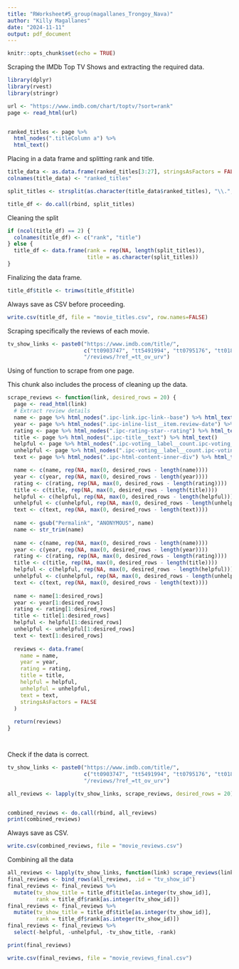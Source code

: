 ```yaml
---
title: "RWorksheet#5_group(magallanes_Trongoy_Nava)"
author: "Killy Magallanes"
date: "2024-11-11"
output: pdf_document
---
```


```r
knitr::opts_chunk$set(echo = TRUE)
```


Scraping the IMDb Top TV Shows and extracting the required data.


```r
library(dplyr)
library(rvest)
library(stringr)

url <- "https://www.imdb.com/chart/toptv/?sort=rank"
page <- read_html(url)


ranked_titles <- page %>%
  html_nodes(".titleColumn a") %>%
  html_text()
```

Placing in a data frame and splitting rank and title.

```r
title_data <- as.data.frame(ranked_titles[3:27], stringsAsFactors = FALSE)
colnames(title_data) <- "ranked_titles"
```

```r

split_titles <- strsplit(as.character(title_data$ranked_titles), "\\.", fixed = FALSE)
```

```r
title_df <- do.call(rbind, split_titles)
```


Cleaning the split


```r
if (ncol(title_df) == 2) {
  colnames(title_df) <- c("rank", "title")
} else {
  title_df <- data.frame(rank = rep(NA, length(split_titles)), 
                         title = as.character(split_titles))
}
```


Finalizing the data frame.


```r
title_df$title <- trimws(title_df$title)
```

Always save as CSV before proceeding. 


```r
write.csv(title_df, file = "movie_titles.csv", row.names=FALSE)
```


Scraping specifically the reviews of each movie.


```r

tv_show_links <- paste0("https://www.imdb.com/title/", 
                        c("tt0903747", "tt5491994", "tt0795176", "tt0185906", "tt7366338"), 
                        "/reviews/?ref_=tt_ov_urv")
```

Using of function to scrape from one page.

This chunk also includes the process of cleaning up the data.


```r

scrape_reviews <- function(link, desired_rows = 20) {
  page <- read_html(link)
  # Extract review details
  name <- page %>% html_nodes(".ipc-link.ipc-link--base") %>% html_text()
  year <- page %>% html_nodes(".ipc-inline-list__item.review-date") %>% html_text()
  rating <- page %>% html_nodes(".ipc-rating-star--rating") %>% html_text()
  title <- page %>% html_nodes(".ipc-title__text") %>% html_text()
  helpful <- page %>% html_nodes(".ipc-voting__label__count.ipc-voting__label__count--up") %>% html_text()
  unhelpful <- page %>% html_nodes(".ipc-voting__label__count.ipc-voting__label__count--down") %>% html_text()
  text <- page %>% html_nodes(".ipc-html-content-inner-div") %>% html_text()

  name <- c(name, rep(NA, max(0, desired_rows - length(name))))
  year <- c(year, rep(NA, max(0, desired_rows - length(year))))
  rating <- c(rating, rep(NA, max(0, desired_rows - length(rating))))
  title <- c(title, rep(NA, max(0, desired_rows - length(title))))
  helpful <- c(helpful, rep(NA, max(0, desired_rows - length(helpful))))
  unhelpful <- c(unhelpful, rep(NA, max(0, desired_rows - length(unhelpful))))
  text <- c(text, rep(NA, max(0, desired_rows - length(text))))
  
  name <- gsub("Permalink", "ANONYMOUS", name)
  name <- str_trim(name) 
  
  name <- c(name, rep(NA, max(0, desired_rows - length(name))))
  year <- c(year, rep(NA, max(0, desired_rows - length(year))))
  rating <- c(rating, rep(NA, max(0, desired_rows - length(rating))))
  title <- c(title, rep(NA, max(0, desired_rows - length(title))))
  helpful <- c(helpful, rep(NA, max(0, desired_rows - length(helpful))))
  unhelpful <- c(unhelpful, rep(NA, max(0, desired_rows - length(unhelpful))))
  text <- c(text, rep(NA, max(0, desired_rows - length(text))))
  
  name <- name[1:desired_rows]
  year <- year[1:desired_rows]
  rating <- rating[1:desired_rows]
  title <- title[1:desired_rows]
  helpful <- helpful[1:desired_rows]
  unhelpful <- unhelpful[1:desired_rows]
  text <- text[1:desired_rows]
  
  reviews <- data.frame(
    name = name,
    year = year,
    rating = rating,
    title = title,
    helpful = helpful,
    unhelpful = unhelpful,
    text = text,
    stringsAsFactors = FALSE
  )
  
  return(reviews)
}




```

Check if the data is correct.

```r
tv_show_links <- paste0("https://www.imdb.com/title/", 
                        c("tt0903747", "tt5491994", "tt0795176", "tt0185906", "tt7366338"), 
                        "/reviews/?ref_=tt_ov_urv")

all_reviews <- lapply(tv_show_links, scrape_reviews, desired_rows = 20)


combined_reviews <- do.call(rbind, all_reviews)
print(combined_reviews)
```

Always save as CSV.


```r
write.csv(combined_reviews, file = "movie_reviews.csv")
```


Combining all the data

```r

all_reviews <- lapply(tv_show_links, function(link) scrape_reviews(link, 20))
final_reviews <- bind_rows(all_reviews, .id = "tv_show_id")
final_reviews <- final_reviews %>%
  mutate(tv_show_title = title_df$title[as.integer(tv_show_id)], 
         rank = title_df$rank[as.integer(tv_show_id)])
final_reviews <- final_reviews %>%
  mutate(tv_show_title = title_df$title[as.integer(tv_show_id)], 
         rank = title_df$rank[as.integer(tv_show_id)])
final_reviews <- final_reviews %>%
  select(-helpful, -unhelpful, -tv_show_title, -rank)

print(final_reviews)
```

```r

write.csv(final_reviews, file = "movie_reviews_final.csv")
```
